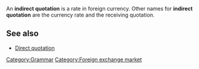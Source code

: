 {{move to wiktionary}}

An '''indirect quotation''' is a rate in foreign currency. Other names for '''indirect quotation''' are the currency rate and the receiving quotation.

== See also == 

* [[Direct quotation]]

[[Category:Grammar]]
[[Category:Foreign exchange market]]

{{ling-stub}}